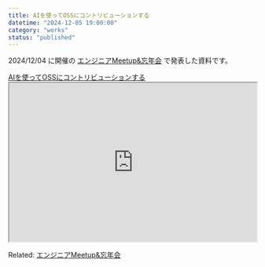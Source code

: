 ```yaml
---
title: AIを使ってOSSにコントリビューションする
datetime: "2024-12-05 19:00:00"
category: "works"
status: "published"
---
```


2024/12/04 に開催の <a href="https://techplay.jp/event/961676" target="_blank">エンジニアMeetup&忘年会</a> で発表した資料です。

<a href="https://slides-nasjp.vercel.app/20241203_use_mcp/output.html" target="_blank" rel="noopener noreferrer">
  AIを使ってOSSにコントリビューションする
</a>

<iframe 
  src="https://slides-nasjp.vercel.app/20241203_use_mcp/output.html" 
  width="100%" 
  height="324px" 
  allow="screen-wake-lock">
</iframe>



Related: [エンジニアMeetup&忘年会](/007-shinjuku-meetup-v2)
